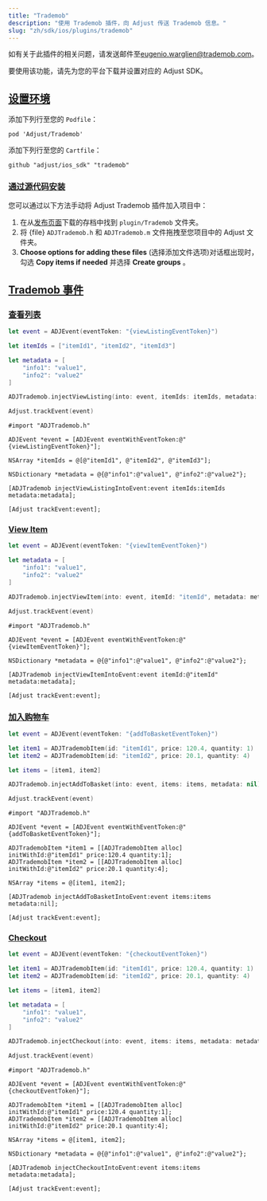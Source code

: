 ```yaml
---
title: "Trademob"
description: "使用 Trademob 插件，向 Adjust 传送 Trademob 信息。"
slug: "zh/sdk/ios/plugins/trademob"
---
```


<Callout type="note">

如有关于此插件的相关问题，请发送邮件至[eugenio.warglien@trademob.com](mailto:eugenio.warglien@trademob.com)。

</Callout>

要使用该功能，请先为您的平台下载并设置对应的 Adjust SDK。

## [设置环境](set-up-your-environment)

<Tabs>
<Tab title="Cocoapods">

添加下列行至您的 `Podfile`：

```text
pod 'Adjust/Trademob'
```

</Tab>
<Tab title="Carthage">

添加下列行至您的 `Cartfile`：

```text
github "adjust/ios_sdk" "trademob"
```

</Tab>
</Tabs>

### [通过源代码安装](install-from-source)

您可以通过以下方法手动将 Adjust Trademob 插件加入项目中：

1. 在从[发布页面](https://github.com/adjust/ios_sdk/releases)下载的存档中找到 `plugin/Trademob` 文件夹。
2. 将 \{file\} `ADJTrademob.h` 和 `ADJTrademob.m` 文件拖拽至您项目中的 Adjust 文件夹。
3. **Choose options for adding these files** \(选择添加文件选项\)对话框出现时，勾选 **Copy items if needed** 并选择 **Create groups** 。

## [Trademob 事件](trademob-events)

### [查看列表](view-listing)

<Tabs>
<Tab title="Swift" sync="swift">

```swift
let event = ADJEvent(eventToken: "{viewListingEventToken}")

let itemIds = ["itemId1", "itemId2", "itemId3"]

let metadata = [
    "info1": "value1",
    "info2": "value2"
]

ADJTrademob.injectViewListing(into: event, itemIds: itemIds, metadata: metadata)

Adjust.trackEvent(event)
```

</Tab>
<Tab title="Objective-C" sync="objc">

```objc
#import "ADJTrademob.h"

ADJEvent *event = [ADJEvent eventWithEventToken:@"{viewListingEventToken}"];

NSArray *itemIds = @[@"itemId1", @"itemId2", @"itemId3"];

NSDictionary *metadata = @{@"info1":@"value1", @"info2":@"value2"};

[ADJTrademob injectViewListingIntoEvent:event itemIds:itemIds metadata:metadata];

[Adjust trackEvent:event];
```

</Tab>
</Tabs>

### [View Item](view-item)

<Tabs>
<Tab title="Swift" sync="swift">

```swift
let event = ADJEvent(eventToken: "{viewItemEventToken}")

let metadata = [
    "info1": "value1",
    "info2": "value2"
]

ADJTrademob.injectViewItem(into: event, itemId: "itemId", metadata: metadata)

Adjust.trackEvent(event)
```

</Tab>
<Tab title="Objective-C" sync="objc">

```objc
#import "ADJTrademob.h"

ADJEvent *event = [ADJEvent eventWithEventToken:@"{viewItemEventToken}"];

NSDictionary *metadata = @{@"info1":@"value1", @"info2":@"value2"};

[ADJTrademob injectViewItemIntoEvent:event itemId:@"itemId" metadata:metadata];

[Adjust trackEvent:event];
```

</Tab>
</Tabs>

### [加入购物车](add-to-basket)

<Tabs>
<Tab title="Swift" sync="swift">

```swift
let event = ADJEvent(eventToken: "{addToBasketEventToken}")

let item1 = ADJTrademobItem(id: "itemId1", price: 120.4, quantity: 1)
let item2 = ADJTrademobItem(id: "itemId2", price: 20.1, quantity: 4)

let items = [item1, item2]

ADJTrademob.injectAddToBasket(into: event, items: items, metadata: nil)

Adjust.trackEvent(event)
```

</Tab>
<Tab title="Objective-C" sync="objc">

```objc
#import "ADJTrademob.h"

ADJEvent *event = [ADJEvent eventWithEventToken:@"{addToBasketEventToken}"];

ADJTrademobItem *item1 = [[ADJTrademobItem alloc] initWithId:@"itemId1" price:120.4 quantity:1];
ADJTrademobItem *item2 = [[ADJTrademobItem alloc] initWithId:@"itemId2" price:20.1 quantity:4];

NSArray *items = @[item1, item2];

[ADJTrademob injectAddToBasketIntoEvent:event items:items metadata:nil];

[Adjust trackEvent:event];
```

</Tab>
</Tabs>

### [Checkout](checkout)

<Tabs>
<Tab title="Swift" sync="swift">

```swift
let event = ADJEvent(eventToken: "{checkoutEventToken}")

let item1 = ADJTrademobItem(id: "itemId1", price: 120.4, quantity: 1)
let item2 = ADJTrademobItem(id: "itemId2", price: 20.1, quantity: 4)

let items = [item1, item2]

let metadata = [
    "info1": "value1",
    "info2": "value2"
]

ADJTrademob.injectCheckout(into: event, items: items, metadata: metadata)

Adjust.trackEvent(event)
```

</Tab>
<Tab title="Objective-C" sync="objc">

```objc
#import "ADJTrademob.h"

ADJEvent *event = [ADJEvent eventWithEventToken:@"{checkoutEventToken}"];

ADJTrademobItem *item1 = [[ADJTrademobItem alloc] initWithId:@"itemId1" price:120.4 quantity:1];
ADJTrademobItem *item2 = [[ADJTrademobItem alloc] initWithId:@"itemId2" price:20.1 quantity:4];

NSArray *items = @[item1, item2];

NSDictionary *metadata = @{@"info1":@"value1", @"info2":@"value2"};

[ADJTrademob injectCheckoutIntoEvent:event items:items metadata:metadata];

[Adjust trackEvent:event];
```

</Tab>
</Tabs>
